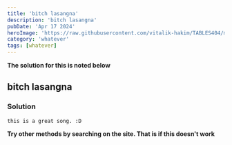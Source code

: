 ---
title: 'bitch lasangna'
description: 'bitch lasangna'
pubDate: 'Apr 17 2024'
heroImage: 'https://raw.githubusercontent.com/vitalik-hakim/TABLES404/main/error_b/misc.png'
category: 'whatever'
tags: [whatever]
---

**The solution for this is noted below**

## bitch lasangna

### Solution

```whatever
this is a great song. :D
```
**Try other methods by searching on the site. That is if this doesn't work**
